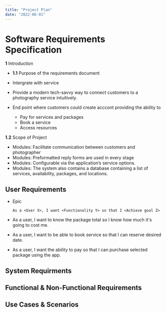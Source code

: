 ```yaml
---
title: "Project Plan"
date: "2022-06-01"
---
```


# Software Requirements Specification

**1** Introduction

- **1.1** Purpose of the requirements document
- Intergrate with service
- Provide a modern tech-savvy way to connect customers to a photography service intuitively.

- End point where customers could create acccont providing the ability to
  * Pay for services and packages
  * Book a service
  * Access resources

**1.2** Scope of Project
- Modules: Facilitate communication between customers and photographer
- Modules: Preformatted reply forms are used in every stage
- Modules: Configurable via the application’s service options.
- Modules: The system also contains a database containing a list of services, availability, packages, and locations.

## User Requirements

- Epic  

      As a <User X>, I want <Functionality Y> so that I <Achieve goal Z>

- As a user, I want to know the package total so I know how much it's going to cost me.
- As a user, I want to be able to book service so that I can reserve desired date.
- As a user, I want the ability to pay so that I can purchase selected package using the app.

## System Requirments

## Functional & Non-Functional Requirements

## Use Cases & Scenarios